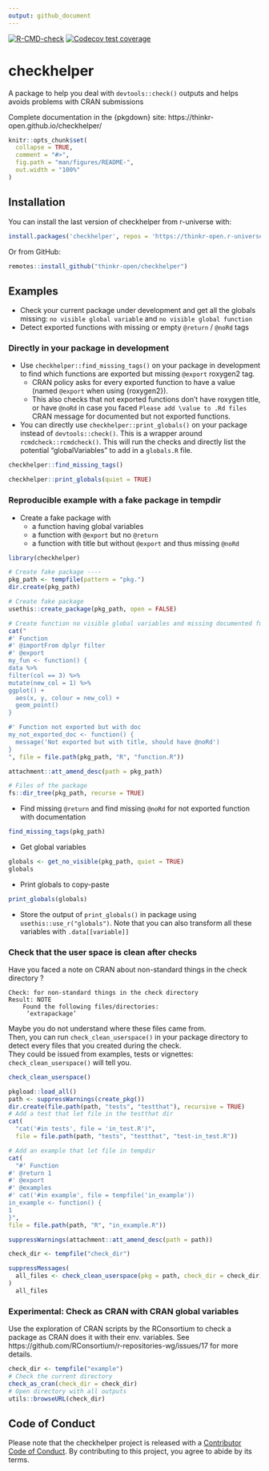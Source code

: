 ```yaml
---
output: github_document
---
```


<!-- README.md is generated from README.Rmd. Please edit that file -->

<!-- badges: start -->
[![R-CMD-check](https://github.com/ThinkR-open/checkhelper/actions/workflows/R-CMD-check.yaml/badge.svg)](https://github.com/ThinkR-open/checkhelper/actions/workflows/R-CMD-check.yaml)
[![Codecov test coverage](https://codecov.io/gh/ThinkR-open/checkhelper/branch/main/graph/badge.svg)](https://app.codecov.io/gh/ThinkR-open/checkhelper/tree/main)
<!-- badges: end -->
  
# checkhelper
A package to help you deal with `devtools::check()` outputs and helps avoids problems with CRAN submissions

Complete documentation in the {pkgdown} site: https://thinkr-open.github.io/checkhelper/

```r
knitr::opts_chunk$set(
  collapse = TRUE,
  comment = "#>",
  fig.path = "man/figures/README-",
  out.width = "100%"
)
```

## Installation

You can install the last version of checkhelper from r-universe with:

```r
install.packages('checkhelper', repos = 'https://thinkr-open.r-universe.dev')
```


Or from GitHub:
``` r
remotes::install_github("thinkr-open/checkhelper")
```

## Examples

- Check your current package under development and get all the globals missing: `no visible global variable` and `no visible global function`
- Detect exported functions with missing or empty `@return` / `@noRd` tags

### Directly in your package in development

- Use `checkhelper::find_missing_tags()` on your package in development to find which functions are exported but missing `@export` roxygen2 tag. 
  - CRAN policy asks for every exported function to have a value (named `@export` when using {roxygen2}). 
  - This also checks that not exported functions don't have roxygen title, or have `@noRd` in case you faced `Please add \value to .Rd files` CRAN message for documented but not exported functions.
- You can directly use `checkhelper::print_globals()` on your package instead of `devtools::check()`. This is a wrapper around `rcmdcheck::rcmdcheck()`. This will run the checks and directly list the potential "globalVariables" to add in a `globals.R` file.

```r
checkhelper::find_missing_tags()

checkhelper::print_globals(quiet = TRUE)
```

### Reproducible example with a fake package in tempdir

- Create a fake package with 
  - a function having global variables
  - a function with `@export` but no `@return`
  - a function with title but without `@export` and thus missing `@noRd`
  
```r
library(checkhelper)

# Create fake package ----
pkg_path <- tempfile(pattern = "pkg.")
dir.create(pkg_path)

# Create fake package
usethis::create_package(pkg_path, open = FALSE)

# Create function no visible global variables and missing documented functions
cat("
#' Function
#' @importFrom dplyr filter
#' @export
my_fun <- function() {
data %>%
filter(col == 3) %>%
mutate(new_col = 1) %>%
ggplot() +
  aes(x, y, colour = new_col) +
  geom_point()
}

#' Function not exported but with doc
my_not_exported_doc <- function() {
  message('Not exported but with title, should have @noRd')
}
", file = file.path(pkg_path, "R", "function.R"))

attachment::att_amend_desc(path = pkg_path)

# Files of the package
fs::dir_tree(pkg_path, recurse = TRUE)
```

- Find missing `@return` and find missing `@noRd` for not exported function with documentation

```r
find_missing_tags(pkg_path)
```


- Get global variables
```r
globals <- get_no_visible(pkg_path, quiet = TRUE)
globals
```

- Print globals to copy-paste
```r
print_globals(globals)
```

- Store the output of `print_globals()` in package using `usethis::use_r("globals")`. 
Note that you can also transform all these variables with `.data[[variable]]`

### Check that the user space is clean after checks

Have you faced a note on CRAN about non-standard things in the check directory ?

```
Check: for non-standard things in the check directory
Result: NOTE
    Found the following files/directories:
     ‘extrapackage’ 
```

Maybe you do not understand where these files came from.  
Then, you can run `check_clean_userspace()` in your package directory to detect every files that you created during the check.  
They could be issued from examples, tests or vignettes: `check_clean_userspace()` will tell you.

```r
check_clean_userspace()
```
```r
pkgload::load_all()
path <- suppressWarnings(create_pkg())
dir.create(file.path(path, "tests", "testthat"), recursive = TRUE)
# Add a test that let file in the testthat dir
cat(
  "cat('#in tests', file = 'in_test.R')", 
  file = file.path(path, "tests", "testthat", "test-in_test.R"))

# Add an example that let file in tempdir
cat(
  "#' Function
#' @return 1
#' @export
#' @examples
#' cat('#in example', file = tempfile('in_example'))
in_example <- function() {
1
}", 
file = file.path(path, "R", "in_example.R"))

suppressWarnings(attachment::att_amend_desc(path = path))

check_dir <- tempfile("check_dir")

suppressMessages(
  all_files <- check_clean_userspace(pkg = path, check_dir = check_dir),
)
  all_files
```


### Experimental: Check as CRAN with CRAN global variables

Use the exploration of CRAN scripts by the RConsortium to check a package as CRAN does it with their env. variables. See https://github.com/RConsortium/r-repositories-wg/issues/17 for more details.  

```r
check_dir <- tempfile("example")
# Check the current directory
check_as_cran(check_dir = check_dir)
# Open directory with all outputs
utils::browseURL(check_dir)
```

## Code of Conduct
  
  Please note that the checkhelper project is released with a [Contributor Code of Conduct](https://thinkr-open.github.io/checkhelper/CODE_OF_CONDUCT.html). By contributing to this project, you agree to abide by its terms.
